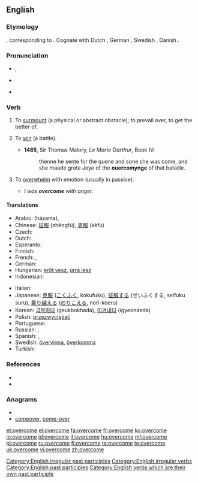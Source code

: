 ==English==
===Etymology===
{{etyl|ang}} {{term|ofercuman}}, corresponding to {{prefix|over|come}}.  Cognate with Dutch {{term|overkomen}}, German {{term|überkommen}}, Swedish {{term|överkomma}}, Danish {{term|overkomme}}.

===Pronunciation===
* {{a|UK}} {{IPA|/ˌəʊvəˈkʌm/}}, {{SAMPA|/%ov@(r\)"kVm/}}
* {{a|US}} {{IPA|/oʊvəɻˈkəm/}}
* {{audio|En-us-overcome.ogg|Audio (US)}}

===Verb===
{{en-verb|overcomes|overcoming|overcame|overcome}}

# {{transitive}} To [[surmount]] (a physical or abstract obstacle); to prevail over, to get the better of.
# {{transitive|obsolete}} To [[win]] (a battle).
#*'''1485''', Sir Thomas Malory, ''Le Morte Darthur'', Book IV:
#*:thenne he sente for the quene and sone she was come, and she maade grete Joye of the '''ouercomynge''' of that bataille.
# {{transitive}} To [[overwhelm]] with emotion (usually in passive).
#*''I was '''overcome''' with anger.''

====Translations====
{{trans-top|to surmount, get the better of}}
* Arabic: {{Arab|[[هزم]]}} (házama),  {{t|ar|تغلب|tr=taghallaba|sc=Arab}}
* Chinese: [[征服]] (zhēngfú), [[克服]] (kèfú)
* Czech: {{t-|cs|překonat}}
* Dutch: {{t+|nl|overwinnen}}
* Esperanto: {{t-|eo|venki|xs=Esperanto}}
* Finnish: {{t+|fi|voittaa}}
* French: {{t+|fr|vaincre}}, {{t+|fr|surmonter}}
* German: {{t+|de|überwinden}}
* Hungarian: [[erőt vesz]], [[úrrá lesz]]
* Indonesian: {{t+|id|atas|alt=mengatasi|xs=Indonesian}}
{{trans-mid}}
* Italian: {{t+|it|vincere}}
* Japanese: [[克服]] ([[こくふく]], kokufuku), [[征服]]する (せいふくする, seifuku suru), [[乗り越える]] ([[のりこえる]], nori-koeru)
* Korean: [[극복하다]] (geukbokhada), [[이겨내다]] (igyeonaeda)
* Polish: [[przezwyciężać]]
* Portuguese: {{t+|pt|vencer}}
* Russian: {{t|ru|преодолевать|tr=preodolevát’|sc=Cyrl}},  {{t|ru|преодолеть|tr=preodolét’|sc=Cyrl}}
* Spanish: {{t+|es|vencer}}, {{t-|es|superar}}
* Swedish: [[övervinna]], [[överkomma]]
* Turkish: {{t+|tr|yenmek}}
{{trans-bottom}}

===References===
* {{R:Century 1911}}
* {{R:Webster 1913}}

===Anagrams===
* {{alphagram|ceemoorv}}
* [[comeover#English|comeover]], [[come-over#English|come-over]]

[[Category:English irregular past participles]]
[[Category:English irregular verbs]]
[[Category:English past participles]]
[[Category:English verbs which are their own past participle]]

[[et:overcome]]
[[el:overcome]]
[[fa:overcome]]
[[fr:overcome]]
[[ko:overcome]]
[[io:overcome]]
[[id:overcome]]
[[it:overcome]]
[[hu:overcome]]
[[ml:overcome]]
[[pl:overcome]]
[[ru:overcome]]
[[fi:overcome]]
[[ta:overcome]]
[[te:overcome]]
[[uk:overcome]]
[[vi:overcome]]
[[zh:overcome]]